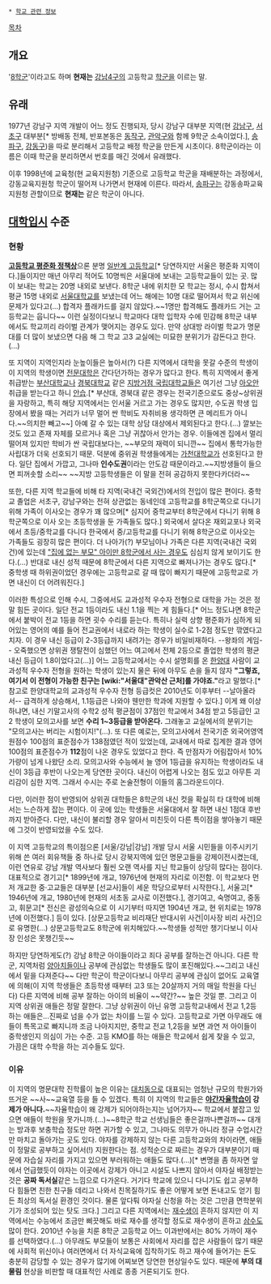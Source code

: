  * [[학교 관련 정보]]

[[목차]]
== 개요 ==
'[[8학군]]'이라고도 하며 '''현재는''' [[강남4구]]의 고등학교 [[학군]]을 이르는 말. 

== 유래 ==
1977년 강남구 지역 개발이 어느 정도 진행되자, 당시 강남구 대부분 지역(현 [[강남구]], [[서초구]] 대부분[* 방배동 전체, 반포본동은 [[동작구]], [[관악구]]와 함께 9학군 소속이었다.], [[송파구]], [[강동구]])을 따로 분리해서 고등학교 배정 학군을 만든게 시초이다. 8학군이라는 이름은 이때 학군을 분리하면서 번호를 매긴 것에서 유래했다.

이후 1998년에 교육청(현 교육지원청) 기준으로 고등학교 학군을 재배분하는 과정에서, 강동교육지원청 학군이 떨어져 나가면서 현재에 이른다. 따라서, [[송파구]]는 강동송파교육지원청 관할이므로 '''현재는''' 같은 학군이 아니다. 

== [[대학입시]] 수준 ==
=== 현황 ===
'''[[고등학교 평준화 정책]]상'''으론 분명 [[일반계 고등학교]][* 당연하지만 서울은 평준화 지역이다.]들이지만 매년 아무리 적어도 10명씩은 서울대에 보내는 고등학교들이 있는 곳. 많이 보내는 학교는 20명 내외로 보낸다. 8학군 내에 위치한 모 학교는 정시, 수시 합쳐서 평균 15명 내외로 [[서울대학교]]를 보냈는데 어느 해에는 10명 대로 떨어져서 학교 위신에 문제가 있다고(...) 합격자 플래카드를 걸지 않았다.~~1명만 합격해도 플래카드 거는 고등학교는 웁니다~~ 이런 실정이다보니 학교마다 대학 입학자 수에 민감해 8학군 내부에서도 학교끼리 라이벌 관계가 맺어지는 경우도 있다. 만약 상대방 라이벌 학교가 명문대를 더 많이 보냈으면 다음 해 그 학교 고3 교실에는 미묘한 분위기가 감돈다고 한다.(...)

또 지역이 지역인지라 눈높이들은 높아서(?) 다른 지역에서 대학을 못갈 수준의 학생이 이 지역의 학생이면 [[전문대학]]은 간다던가하는 경우가 많다고 한다. 특히 지역에서 좋게 취급받는 [[부산대학교]]나 [[경북대학교]] 같은 [[지방거점 국립대학교]]들은 여기선 그냥 [[아오안]] 취급을 받는다고 하니 [[안습]].[* 부산대, 경북대 같은 경우는 전국기준으로도 중상~상위권을 자랑하고, 특히 해당 지역에서는 인서울 거르고 가는 경우도 많지만, 수도권 학생 입장에서 봤을 때는 거리가 너무 멀어 싼 학비도 자취비용 생각하면 큰 메리트가 아니다.~~의치한 빼고~~] 아예 갈 수 있는 대학 상담 대상에서 제외된다고 한다.(...) 깔보는 것도 있고 존재 자체를 모르거나 혹은 그냥 귀찮아서 안가는 경우. 이들에겐 집에서 멀리 떨어져 있지만 학비가 싼 국립대보다는, ~~부모의 재력이 되니깐~~ 집에서 통학가능한 사립대가 더욱 선호되기 때문. 덕분에 중위권 학생들에게는 [[가천대학교]]가 선호된다고 한다. 일단 집에서 가깝고, 그나마 '''인수도권'''이라는 안도감 때문이라고.~~지방생들이 들으면 피꺼솟할 소리~~ ~~지방 고등학생들은 이 말을 전혀 공감하지 못한다카더라~~

또한, 다른 지역 학교들에 비해 타 지역(국내건 국외건)에서의 전입이 많은 편이다. 중학교 졸업은 서초구, 강남구와는 전혀 상관없는 동네인데 고등학교를 8학군쪽으로 다니기 위해 가족이 이사오는 경우가 꽤 많으며[* 심지어 중학교부터 8학군에서 다니기 위해 8학군쪽으로 이사 오는 초등학생을 둔 가족들도 많다.] 외국에서 살다온 재외교포나 외국에서 초등/중학교를 다니다 한국에서 중/고등학교를 다니기 위해 8학군으로 이사오는 가족들도 굉장히 많은 편이다. 더 나아가(?) 부모님이나 가족은 다른 지역(국내건 국외건)에 있는데 [["집에 없는 부모" 아이만 8학군에서 사는 경우]]도 심심치 않게 보이기도 한다.(...) 반대로 내신 성적 때문에 8학군에서 다른 지역으로 빠져나가는 경우도 많다.[* 중학생 때 하위권이었던 경우에는 고등학교로 갈 때 많이 빠지기 때문에 고등학교로 가면 내신이 더 어려워진다.]

이러한 특성으로 인해 수시, 그중에서도 교과성적 우수자 전형으로 대학을 가는 것은 정말 힘든 곳이다. 일단 전교 1등이라도 내신 1.1을 찍는 게 힘들다.[* 어느 정도냐면 8학군 에서 붙박이 전교 1등을 하면 굇수 수리를 듣는다. 특히나 실력 상향 평준화가 심하게 되어있는 영어의 예를 들어 전교권에서 내로라 하는 학생이 실수로 1-2점 정도만 깎였다고 치자. 이 경우 내신 등급이 2-3등급까지 내려가는 경우가 비일비재하다. --왕좌의 게임-- 오죽했으면 상위권 쟁탈전이 심했던 어느 여고에서 전체 2등으로 졸업한 학생의 평균 내신 등급이 1.8이었다고(...)] 어느 고등학교에서는 수시 설명회를 온 [[한양대]] 사람이 교과성적 우수자 전형을 원하는 학생이 있는지 물은 뒤에 아무도 손을 들지 않자 '''"그렇죠, 여기서 이 전형이 가능한 친구는 [wiki:"서울대"관악산 근처]를 가야죠."'''라고 말했다.[* 참고로 한양대학교의 교과성적 우수자 전형 등급컷은 2010년도 이후부터 --날아올라서-- 급격하게 상승해서, 1.1등급은 나와야 웬만한 학과에 지원할 수 있다.] 이게 왜 이상하냐면, 내신 기말고사의 수학2 성적 평균점이 37점인 학교에서 34점 받고 5등급인 고2 학생이 모의고사를 보면 '''수리 1~3등급을 받아온다.''' 그래놓고 교실에서의 분위기는 "모의고사는 버리는 시험이지!"(...). 또 다른 예로는, 모의고사에서 전국기준 외국어영역 원점수 100점의 표준점수가 138점였던 적이 있었는데, 교내에서 따로 집계한 결과 영어 100점의 표준점수가 '''112'''점이 나온 경우도 있었다고 한다. 즉 만점자가 어림잡아서 10%가량이 넘게 나왔단 소리. 모의고사와 수능에서 늘 영어 1등급을 유지하는 학생이라도 내신이 3등급 후반이 나오는게 당연한 곳이다. 내신이 어렵게 나오는 점도 있고 아무튼 괴리감이 심한 지역. 그래서 수시는 주로 논술전형이 이들의 홈그라운드이다. 

다만, 이러한 점이 반영되어 상위권 대학들은 8학군의 내신 컷을 확실히 타 대학에 비해서는 느슨하게 잡는 편이다. 이 곳에 있는 학생들은 서울대에서 잘 하면 내신 1점대 후반까지 받아준다. 다만, 내신이 불리할 경우 알아서 미친듯이 다른 특이점을 쌓아놓기 때문에 그것이 반영되었을 수도 있다. 

이 지역 고등학교의 특이점으론 [서울/강남|강남] 개발 당시 서울 시민들을 이주시키기 위해 쓴 여러 회유책들 중 하나로 당시 강북지역에 있던 명문고들을 강제이전시켰는데, 이런 연유로 강남 개발 역사보다 훨씬 오랜 역사를 지닌 학교들이 상당히 많다는 점이다. 대표적으로 경기고[* 1899년에 개교, 1976년에 현재의 자리로 이전함. 이 학교보다 먼저 개교한 중·고교들은 대부분 [선교사]들이 세운 학당으로부터 시작한다.], 서울고[* 1946년에 개교, 1980년에 현재의 서초동 교사로 이전했다.], 경기여고, 숙명여고, 중동고, 휘문고[* 전신은 광성의숙으로 이 시기부터 따지면 1904년 개교, 현 위치로는 1978년에 이전했다.] 등이 있다. [상문고등학교 비리재단 반대시위 사건|이사장 비리 사건]으로 유명한(...) 상문고등학교도 8학군에 위치해있다.~~학생들 성적만 챙기다보니 이사장 인성은 못챙긴듯~~

하지만 당연하게도(?) 강남 8학군 아이들이라고 죄다 공부를 잘하는건 아니다. 다른 학군, 지역처럼 [[양아치]]들이나 공부에 관심없는 학생들도 많이 포진해있다.~~그리고 내신에서 밑을 다져준다~~ 다만 학군이 학군이다보니 아무리 공부에 관심이 없어도 교육열에 의해(이 지역 학생들은 초등학생 때부터 고3 또는 20살까지 거의 매일 학원을 다닌다) 다른 지역에 비해 공부 잘하는 아이의 비율이 ~~약간?~~ 높은 것일 뿐. 그리고 이 지역 상위권 애들은 정말 잘한다. 그냥 상위권이 아닌 유명 고등학교내에서 전교 1,2등 하는 애들은...진짜로 넘을 수가 없는 차이를 느낄 수 있다. 고등학교로 가면 아무래도 애들이 특목고로 빠지니까 조금 나아지지만, 중학교 전교 1,2등을 보면 과연 저 아이들이 중학생인지 의심이 가는 수준. 고등 KMO를 하는 애들은 학교에서 쉽게 찾을 수 있고, 가끔은 대학 수학을 하는 괴수들도 있다.

=== 이유 ===
이 지역의 명문대학 진학률이 높은 이유는 [[대치동]]으로 대표되는 엄청난 규모의 학원가와 뜨거운 ~~사~~교육열 등을 들 수 있겠다. 특히 이 지역의 학교들은 '''[[야간자율학습]]이 강제가 아니다.'''~~자율학습이 왜 강제가 되어야하는지는 넘어가자~~ 학교에서 붙잡고 있으면 애들이 학원을 못가니까.(...)~~8학군 학교 선생님들은 좋은걸까나쁜걸까~~ 대개는 방과후 보충학습 정도만 하면 귀가할 수 있고, 그나마도 의무가 아니라 정규 수업시간만 마치고 돌아가는 곳도 있다. 야자를 강제하지 않는 다른 고등학교와의 차이라면, 애들이 정말로 공부하고 싶어서(!) 지원한다는 점. 성적순으로 짜르는 경우가 대부분이기 때문에 자습실 자리를 가지고 있으면 부러워하는 애들도 많다.(...)[* 변명을 좀 하자면 앞에서 언급했듯이 야자는 이곳에서 강제가 아니고 시설도 나쁘지 않아서 야자실 배정받는 것은 '''공짜 독서실'''같은 느낌으로 다가온다. 거기다 학교에 있으니 다니기도 쉽고 공부하다 힘들면 친한 친구들 데리고 나와서 친목질하기도 좋은 어떻게 보면 돈내고도 얻기 힘든 최상의 독서실 환경인 것이다. 물론 앞다퉈 야자실 신청을 하는 것은 그만큼 면학분위기가 조성되어 있는 탓도 크다.] 그리고 다른 지역에서는 [[재수]]생이 흔하지 않지만 이 지역에서는 수능에서 조금만 삐끗해도 바로 재수를 생각할 정도로 재수생이 흔하고 [[삼수]]도 많이 한다. 2010년 수능을 치룬 8학군 고등학교 어느 이과반에서는 80% 가까이 재수를 선택하였다.(...) 아무래도 부모들이 보통은 사회에서 자리를 잡은 사람들이 많기 때문에 사회적 위신이나 여러면에서 더 자식교육에 집착하기도 하고 재수에 들어가는 돈도 충분히 감당할 수 있는 경우가 많기에 어찌보면 당연한 현상일수도 있다. 때문에 '''부의 대물림''' 현상을 비판할 때 대표적인 사례로 종종 거론되기도 한다.
